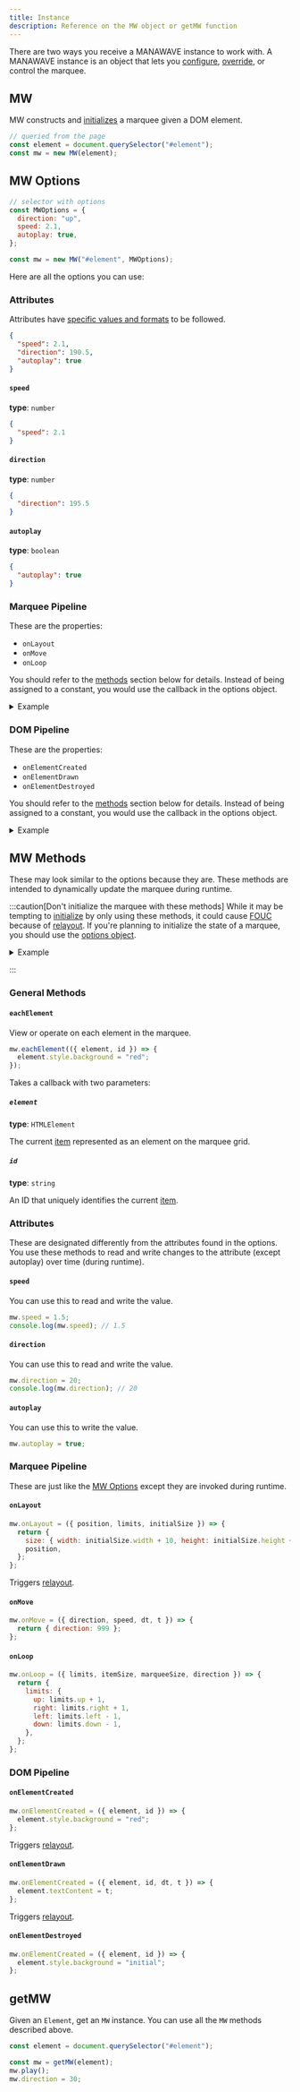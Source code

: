 ```yaml
---
title: Instance
description: Reference on the MW object or getMW function
---
```



There are two ways you receive a MANAWAVE instance to work with. A MANAWAVE instance is an
object that lets you [configure](/docs/reference/attributes), [override](/docs/guides/overrides), or control the marquee.

## MW

MW constructs and [initializes](/docs/guides/initialization) a marquee given a DOM element.

```javascript
// queried from the page
const element = document.querySelector("#element");
const mw = new MW(element);
```

## <a id="options"></a> MW Options

```javascript
// selector with options
const MWOptions = {
  direction: "up",
  speed: 2.1,
  autoplay: true,
};

const mw = new MW("#element", MWOptions);
```

Here are all the options you can use:

### Attributes

Attributes have [specific values and formats](/docs/reference/attributes) to be followed.

```json
{
  "speed": 2.1,
  "direction": 190.5,
  "autoplay": true
}
```

#### `speed`

**type**: `number`

```json
{
  "speed": 2.1
}
```

#### `direction`

**type**: `number`

```json
{
  "direction": 195.5
}
```

#### `autoplay`

**type**: `boolean`

```json
{
  "autoplay": true
}
```

### Marquee Pipeline

These are the properties:

- `onLayout`
- `onMove`
- `onLoop`

You should refer to the [methods](#methods) section below for details. Instead of being assigned to a constant,
you would use the callback in the options object.

<details>
  <summary>Example</summary>

```javascript
const mw = new MW("...", {
  onLayout: ({ initialSize, position, limits}) => { ... }
})
```

</details>

<LinkCard title="Marquee Pipeline Methods" href="#methods-marquee" />

### DOM Pipeline

These are the properties:

- `onElementCreated`
- `onElementDrawn`
- `onElementDestroyed`

You should refer to the [methods](#methods) section below for details. Instead of being assigned to a constant,
you would use the callback in the options object.

<details>
  <summary>Example</summary>

```javascript
const mw = new MW("...", {
  onElementCreated: ({ element, id }) => { ... }
})
```

</details>

<LinkCard title="DOM Pipeline Methods" href="#methods-dom" />

## MW Methods

These may look similar to the options because they are.
These methods are intended to dynamically update the marquee during runtime.

:::caution[Don't initialize the marquee with these methods]
While it may be tempting to [initialize](/docs/guides/initialization) by only using
these methods, it could cause [FOUC]() because of [relayout](/docs/reference/behavior).
If you're planning to initialize the state of a marquee, you should use the [options object](#options).

<details>
<summary>Example</summary>

```html
<div id="manawave-marquee">Content</div>
```

**DON'T**

```js
const mw = new MW("#manawave-marquee");
mw.autoplay = true;
mw.speed = 2;
mw.direction = 12;
mw.onLayout = ({ position, limits }) => { ... };
```

**DO**

```js
const mw = new MW("#manawave-marquee", {
  autoplay: true,
  speed: 2,
  direction: 12,
  onLayout: ({ position, limits}) => { ... }
});
```

</details>

:::

### <a id="methods"></a> General Methods

#### `eachElement`

View or operate on each element in the marquee.

```javascript
mw.eachElement(({ element, id }) => {
  element.style.background = "red";
});
```

Takes a callback with two parameters:

##### `element`

**type**: `HTMLElement`

The current [item](/docs/behavior/item) represented as an element on the marquee grid.

##### `id`

**type**: `string`

An ID that uniquely identifies the current [item](/docs/behavior/item).

### Attributes

These are designated differently from the attributes found in the options. You use these methods
to read and write changes to the attribute (except autoplay) over time (during runtime).

#### `speed`

You can use this to read and write the value.

```javascript
mw.speed = 1.5;
console.log(mw.speed); // 1.5
```

#### `direction`

You can use this to read and write the value.

```javascript
mw.direction = 20;
console.log(mw.direction); // 20
```

#### `autoplay`

You can use this to write the value.

```javascript
mw.autoplay = true;
```

### <a id="methods-marquee"></a> Marquee Pipeline

These are just like the [MW Options](#options) except they are invoked during runtime.

#### `onLayout`

```javascript
mw.onLayout = ({ position, limits, initialSize }) => {
  return {
    size: { width: initialSize.width + 10, height: initialSize.height + 10 },
    position,
  };
};
```

Triggers [relayout](/docs/reference/behavior).

#### `onMove`

```javascript
mw.onMove = ({ direction, speed, dt, t }) => {
  return { direction: 999 };
};
```

#### `onLoop`

```javascript
mw.onLoop = ({ limits, itemSize, marqueeSize, direction }) => {
  return {
    limits: {
      up: limits.up + 1,
      right: limits.right + 1,
      left: limits.left - 1,
      down: limits.down - 1,
    },
  };
};
```

### <a id="methods-dom"></a> DOM Pipeline

#### `onElementCreated`

```javascript
mw.onElementCreated = ({ element, id }) => {
  element.style.background = "red";
};
```

Triggers [relayout](/docs/reference/behavior).

#### `onElementDrawn`

```javascript
mw.onElementCreated = ({ element, id, dt, t }) => {
  element.textContent = t;
};
```

Triggers [relayout](/docs/reference/behavior).

#### `onElementDestroyed`

```javascript
mw.onElementCreated = ({ element, id }) => {
  element.style.background = "initial";
};
```

## getMW

Given an `Element`, get an `MW` instance. You can use all the `MW` methods described above.

```javascript
const element = document.querySelector("#element");

const mw = getMW(element);
mw.play();
mw.direction = 30;
```
